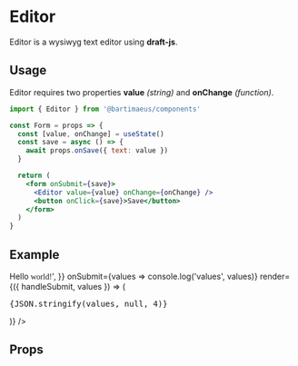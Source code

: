

<Meta title="Form Helpers|Editor" component={Editor} />

# Editor

Editor is a wysiwyg text editor using **draft-js**.

## Usage

Editor requires two properties **value** _(string)_ and **onChange** _(function)_.

```jsx
import { Editor } from '@bartimaeus/components'

const Form = props => {
  const [value, onChange] = useState()
  const save = async () => {
    await props.onSave({ text: value })
  }

  return (
    <form onSubmit={save}>
      <Editor value={value} onChange={onChange} />
      <button onClick={save}>Save</button>
    </form>
  )
}
```

## Example

<Preview>
  <Story name="Editor">
    <Suspense fallback={null}>
      <Form
        initialValues={{
          message:
            '<h1>Hello<span style="font-family: Tahoma;"> world!</span></h1>',
        }}
        onSubmit={values => console.log('values', values)}
        render={({ handleSubmit, values }) => (
          <form onSubmit={handleSubmit}>
            <Field component={FormItem} name="message" type="editor" />
            <pre>{JSON.stringify(values, null, 4)}</pre>
          </form>
        )}
      />
    </Suspense>
  </Story>
</Preview>

## Props

<Props of={Editor} />
